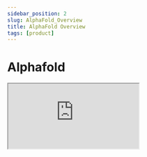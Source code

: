 ```yaml
---
sidebar_position: 2
slug: AlphaFold_Overview
title: AlphaFold Overview
tags: [product]
---
```


# Alphafold

<iframe
  src="https://drive.google.com/file/d/1CgdESv_L3ec8foXOtAe2X91KbI9J6PgB/preview"
  width={640}
  height={480}
  allow="autoplay"
/>
